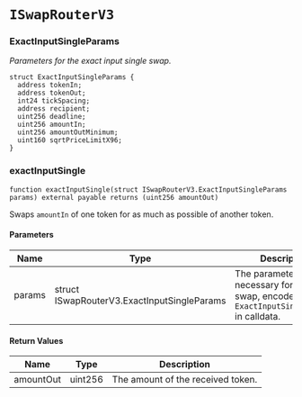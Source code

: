 # `ISwapRouterV3`

### ExactInputSingleParams

_Parameters for the exact input single swap._

```solidity
struct ExactInputSingleParams {
  address tokenIn;
  address tokenOut;
  int24 tickSpacing;
  address recipient;
  uint256 deadline;
  uint256 amountIn;
  uint256 amountOutMinimum;
  uint160 sqrtPriceLimitX96;
}
```

### exactInputSingle

```solidity
function exactInputSingle(struct ISwapRouterV3.ExactInputSingleParams params) external payable returns (uint256 amountOut)
```

Swaps `amountIn` of one token for as much as possible of another token.

#### Parameters

| Name | Type | Description |
| ---- | ---- | ----------- |
| params | struct ISwapRouterV3.ExactInputSingleParams | The parameters necessary for the swap, encoded as `ExactInputSingleParams` in calldata. |

#### Return Values

| Name | Type | Description |
| ---- | ---- | ----------- |
| amountOut | uint256 | The amount of the received token. |

